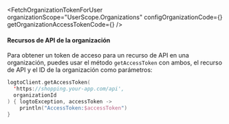 

<FetchOrganizationTokenForUser
  organizationScope="UserScope.Organizations"
  configOrganizationCode={<ConfigOrganizationCode />}
  getOrganizationAccessTokenCode={<GetOrganizationAccessTokenCode />}
/>

#### Recursos de API de la organización

Para obtener un token de acceso para un recurso de API en una organización, puedes usar el método `getAccessToken` con ambos, el recurso de API y el ID de la organización como parámetros:

```kotlin title="LogtoViewModel.kt"
logtoClient.getAccessToken(
  'https://shopping.your-app.com/api',
  organizationId
) { logtoException, accessToken ->
    println("AccessToken:$accessToken")
}
```
